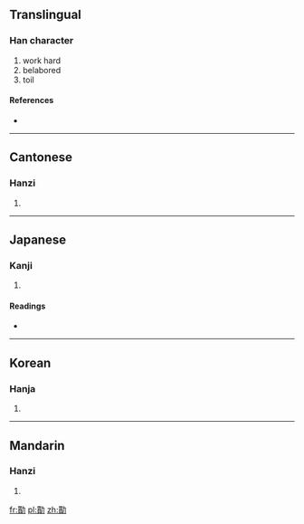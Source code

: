 {{also|勚}}
==Translingual==

===Han character===
{{Han char|rn=19|rad=力|as=12|sn=14|four=4482<sub>7</sub>|canj=心金大尸 (PCKS)}}

# work hard
# belabored
# toil

====References====
* {{Han ref|kx=0149.180|dkj=02441|dj=0337.110|hdz=10380.020|uh=52E9|ud=21225|bh=E143|bd=57667}}

----

==Cantonese==

===Hanzi===
{{yue-hanzi|jyut=|y=yi6|sim=勚}}

# {{defn|lang=yue|sort=力12}}

----

==Japanese==

===Kanji===
{{ja-kanji|grade=|rs=力12}}

# {{defn|lang=ja|sort=力12}}

====Readings====
* {{ja-readings|on=[[えい]] (ei), [[い]] (i), [[し]] (shi)|kun=[[いたつき]] (itatsuki), [[つかれる]] (tsukareru)}}

----

==Korean==

===Hanja===
{{ko-hanja|hangeul=[[예]], [[이]]|rv=ye, i|mr=ye, i}}

# {{defn|lang=ko|sort=力12}}

----

==Mandarin==

===Hanzi===
{{cmn-hanzi|sim=勚|pin=[[yì]] ([[yi4]])|wg=i<sup>4</sup>}}

# {{defn|lang=cmn|sort=力12}}

[[fr:勩]]
[[pl:勩]]
[[zh:勩]]